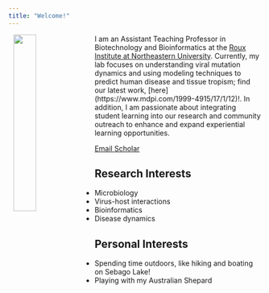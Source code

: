 ```yaml
---
title: "Welcome!"
---
```


<img src="/images/headshot.jpg" width="30%" hspace="10" align="left">

I am an Assistant Teaching Professor in Biotechnology and Bioinformatics at the [Roux Institute at Northeastern University](https://roux.northeastern.edu/). Currently, my lab focuses on understanding viral mutation dynamics and using modeling techniques to predict human disease and tissue tropism; find our latest work, [here] (https://www.mdpi.com/1999-4915/17/1/12)!. In addition, I am passionate about integrating student learning into our research and community outreach to enhance and expand experiential learning opportunities.

::: {.column-page-inset .text-center}
```{=html}
<a class="btn btn-outline-dark", href="mailto:m.wilczek@northeastern.edu" target="_blank" rel="noopener noreferrer">
    <i class="ai bi-envelope" role='img' aria-label='Email'></i> Email
</a>
<a class="btn btn-outline-dark", href="https://scholar.google.com/citations?user=5BSDGrkAAAAJ&hl=en" target="_blank" rel="noopener noreferrer">
    <i class="ai ai-google-scholar" role='img' aria-label='Google Scholar'></i> Scholar
</a>
```
:::

## Research Interests
* Microbiology
* Virus-host interactions
* Bioinformatics
* Disease dynamics

## Personal Interests
* Spending time outdoors, like hiking and boating on Sebago Lake!
* Playing with my Australian Shepard




